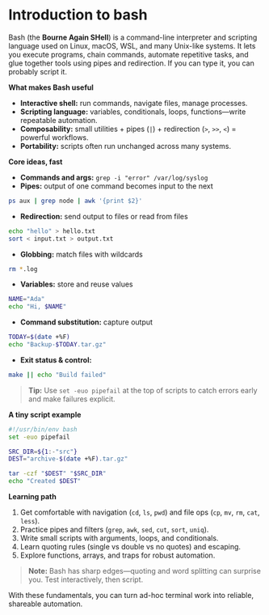 # Introduction to bash

Bash (the **Bourne Again SHell**) is a command-line interpreter and scripting language used on Linux, macOS, WSL, and many Unix-like systems. It lets you execute programs, chain commands, automate repetitive tasks, and glue together tools using pipes and redirection. If you can type it, you can probably script it.

**What makes Bash useful**
- **Interactive shell:** run commands, navigate files, manage processes.
- **Scripting language:** variables, conditionals, loops, functions—write repeatable automation.
- **Composability:** small utilities + pipes (`|`) + redirection (`>`, `>>`, `<`) = powerful workflows.
- **Portability:** scripts often run unchanged across many systems.

**Core ideas, fast**
- **Commands and args:** `grep -i "error" /var/log/syslog`
- **Pipes:** output of one command becomes input to the next
~~~bash
ps aux | grep node | awk '{print $2}'
  ~~~
- **Redirection:** send output to files or read from files
~~~bash
echo "hello" > hello.txt
sort < input.txt > output.txt
  ~~~
- **Globbing:** match files with wildcards
~~~bash
rm *.log
  ~~~
- **Variables:** store and reuse values
~~~bash
NAME="Ada"
echo "Hi, $NAME"
  ~~~
- **Command substitution:** capture output
~~~bash
TODAY=$(date +%F)
echo "Backup-$TODAY.tar.gz"
  ~~~
- **Exit status & control:**
~~~bash
make || echo "Build failed"
  ~~~

> **Tip:** Use `set -euo pipefail` at the top of scripts to catch errors early and make failures explicit.

**A tiny script example**
~~~bash
#!/usr/bin/env bash
set -euo pipefail

SRC_DIR=${1:-"src"}
DEST="archive-$(date +%F).tar.gz"

tar -czf "$DEST" "$SRC_DIR"
echo "Created $DEST"
~~~

**Learning path**
1. Get comfortable with navigation (`cd`, `ls`, `pwd`) and file ops (`cp`, `mv`, `rm`, `cat`, `less`).
2. Practice pipes and filters (`grep`, `awk`, `sed`, `cut`, `sort`, `uniq`).
3. Write small scripts with arguments, loops, and conditionals.
4. Learn quoting rules (single vs double vs no quotes) and escaping.
5. Explore functions, arrays, and traps for robust automation.

> **Note:** Bash has sharp edges—quoting and word splitting can surprise you. Test interactively, then script.

With these fundamentals, you can turn ad-hoc terminal work into reliable, shareable automation.